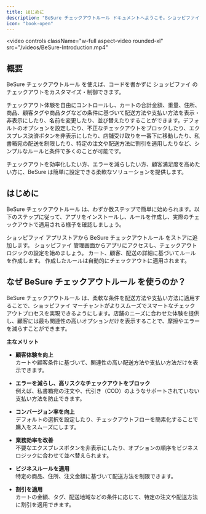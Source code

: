 ```yaml
---
title: はじめに
description: "BeSure チェックアウトルール ドキュメントへようこそ。ショッピファイ のチェックアウト体験をカスタマイズするためのガイドです。"
icon: "book-open"
---
```


<video
  controls
  className="w-full aspect-video rounded-xl"
  src="/videos/BeSure-Introduction.mp4"
></video>

## 概要

BeSure チェックアウトルール を使えば、コードを書かずに ショッピファイ のチェックアウトをカスタマイズ・制御できます。

チェックアウト体験を自由にコントロールし、カートの合計金額、重量、住所、商品、顧客タグや商品タグなどの条件に基づいて配送方法や支払い方法を表示・非表示にしたり、名前を変更したり、並び替えたりすることができます。デフォルトのオプションを設定したり、不正なチェックアウトをブロックしたり、エクスプレス決済ボタンを非表示にしたり、店舗受け取りを一番下に移動したり、私書箱宛の配送を制限したり、特定の注文や配送方法に割引を適用したりなど、シンプルなルールと条件で多くのことが可能です。

チェックアウトを効率化したい方、エラーを減らしたい方、顧客満足度を高めたい方に、BeSure は簡単に設定できる柔軟なソリューションを提供します。

## はじめに

BeSure チェックアウトルール は、わずか数ステップで簡単に始められます。以下のステップに従って、アプリをインストールし、ルールを作成し、実際のチェックアウトで適用される様子を確認しましょう。

<CardGroup cols={2}>
  <Card
    title="アプリをインストール"
    icon="download"
    href="/guides/ja/get-started/installation#アプリをインストール"
  >
    ショッピファイ アプリストアから BeSure チェックアウトルール をストアに追加します。
  </Card>
  <Card
    title="管理画面でアプリを開く"
    icon="gear"
    href="/guides/ja/get-started/installation#アプリを開く"
  >
    ショッピファイ 管理画面からアプリにアクセスし、チェックアウトロジックの設定を始めましょう。
  </Card>
  <Card
    title="ルールを作成"
    icon="sliders"
    href="/guides/ja/get-started/quickstart"
  >
    カート、顧客、配送の詳細に基づいてルールを作成します。
  </Card>
  <Card
    title="動作を確認"
    icon="eye"
    href="/guides/ja/get-started/quickstart#ルールをテスト"
  >
    作成したルールは自動的にチェックアウトに適用されます。
  </Card>
</CardGroup>

## なぜ BeSure チェックアウトルール を使うのか？

BeSure チェックアウトルール は、柔軟な条件を配送方法や支払い方法に適用することで、ショッピファイ マーチャントがよりスムーズでスマートなチェックアウトプロセスを実現できるようにします。店舗のニーズに合わせた体験を提供し、顧客には最も関連性の高いオプションだけを表示することで、摩擦やエラーを減らすことができます。

**主なメリット**

- **顧客体験を向上**  
  カートや顧客条件に基づいて、関連性の高い配送方法や支払い方法だけを表示できます。

- **エラーを減らし、高リスクなチェックアウトをブロック**  
  例えば、私書箱宛の注文や、代引き（COD）のようなサポートされていない支払い方法を防止できます。

- **コンバージョン率を向上**  
  デフォルトの選択を設定したり、チェックアウトフローを簡素化することで購入をスムーズにします。

- **業務効率を改善**  
  不要なエクスプレスボタンを非表示にしたり、オプションの順序をビジネスロジックに合わせて並べ替えられます。

- **ビジネスルールを適用**  
  特定の商品、住所、注文金額に基づいて配送方法を制限できます。

- **割引を適用**  
  カートの金額、タグ、配送地域などの条件に応じて、特定の注文や配送方法に割引を適用できます。
